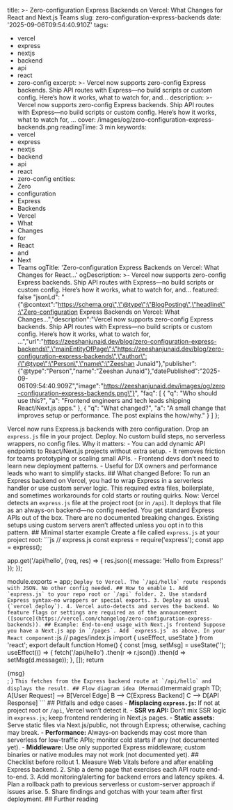 title: >-
  Zero-configuration Express Backends on Vercel: What Changes for React and
  Next.js Teams
slug: zero-configuration-express-backends
date: '2025-09-06T09:54:40.910Z'
tags:
  - vercel
  - express
  - nextjs
  - backend
  - api
  - react
  - zero-config
excerpt: >-
  Vercel now supports zero-config Express backends. Ship API routes with
  Express—no build scripts or custom config. Here’s how it works, what to watch
  for, and...
description: >-
  Vercel now supports zero-config Express backends. Ship API routes with
  Express—no build scripts or custom config. Here’s how it works, what to watch
  for, …
cover: /images/og/zero-configuration-express-backends.png
readingTime: 3 min
keywords:
  - vercel
  - express
  - nextjs
  - backend
  - api
  - react
  - zero-config
entities:
  - Zero
  - configuration
  - Express
  - Backends
  - Vercel
  - What
  - Changes
  - for
  - React
  - and
  - Next
  - Teams
ogTitle: 'Zero-configuration Express Backends on Vercel: What Changes for React…'
ogDescription: >-
  Vercel now supports zero-config Express backends. Ship API routes with
  Express—no build scripts or custom config. Here’s how it works, what to watch
  for, and...
featured: false
  "jsonLd": "{\"@context\":\"https://schema.org\",\"@type\":\"BlogPosting\",\"headline\":\"Zero-configuration Express Backends on Vercel: What Changes…\",\"description\":\"Vercel now supports zero-config Express backends. Ship API routes with Express—no build scripts or custom config. Here’s how it works, what to watch for, …\",\"url\":\"https://zeeshanjunaid.dev/blog/zero-configuration-express-backends\",\"mainEntityOfPage\":\"https://zeeshanjunaid.dev/blog/zero-configuration-express-backends\",\"author\":{\"@type\":\"Person\",\"name\":\"Zeeshan Junaid\"},\"publisher\":{\"@type\":\"Person\",\"name\":\"Zeeshan Junaid\"},\"datePublished\":\"2025-09-06T09:54:40.909Z\",\"image\":\"https://zeeshanjunaid.dev/images/og/zero-configuration-express-backends.png\"}",
  "faq": [
    {
      "q": "Who should use this?",
      "a": "Frontend engineers and tech leads shipping React/Next.js apps."
    },
    {
      "q": "What changed?",
      "a": "A small change that improves setup or performance. The post explains the how/why."
    }
  ]
};

Vercel now runs Express.js backends with zero configuration. Drop an `express.js` file in your project. Deploy. No custom build steps, no serverless wrappers, no config files. Why it matters: - You can add dynamic API endpoints to React/Next.js projects without extra setup. - It removes friction for teams prototyping or scaling small APIs. - Frontend devs don’t need to learn new deployment patterns. - Useful for DX owners and performance leads who want to simplify stacks. ## What changed Before: To run an Express backend on Vercel, you had to wrap Express in a serverless handler or use custom server logic. This required extra files, boilerplate, and sometimes workarounds for cold starts or routing quirks. Now: Vercel detects an `express.js` file at the project root (or in `/api`). It deploys that file as an always-on backend—no config needed. You get standard Express APIs out of the box. There are no documented breaking changes. Existing setups using custom servers aren’t affected unless you opt in to this pattern. ## Minimal starter example Create a file called `express.js` at your project root: ```js
// express.js
const express = require('express');
const app = express();

app.get('/api/hello', (req, res) => {
  res.json({ message: 'Hello from Express!' });
});

module.exports = app;
``` Deploy to Vercel. The `/api/hello` route responds with JSON. No other config needed. ## How to enable 1. Add `express.js` to your repo root or `/api` folder. 2. Use standard Express syntax—no wrappers or special exports. 3. Deploy as usual (`vercel deploy`). 4. Vercel auto-detects and serves the backend. No feature flags or settings are required as of the announcement ([source](https://vercel.com/changelog/zero-configuration-express-backends)). ## Example: End-to-end usage with Next.js frontend Suppose you have a Next.js app in `/pages`. Add `express.js` as above. In your React component: ```js
// pages/index.js
import { useEffect, useState } from 'react';
export default function Home() {
  const [msg, setMsg] = useState('');
  useEffect(() => {
    fetch('/api/hello')
      .then(r => r.json())
      .then(d => setMsg(d.message));
  }, []);
  return <div>{msg}</div>;
}
``` This fetches from the Express backend route at `/api/hello` and displays the result. ## Flow diagram idea (Mermaid) ```mermaid
graph TD;
  A[User Request] --> B[Vercel Edge]
  B --> C[Express Backend]
  C --> D[API Response]
``` ## Pitfalls and edge cases - **Misplacing `express.js`:** If not at project root or `/api`, Vercel won’t detect it. - **SSR vs API:** Don’t mix SSR logic in `express.js`; keep frontend rendering in Next.js pages. - **Static assets:** Serve static files via Next.js/public, not through Express; otherwise, caching may break. - **Performance:** Always-on backends may cost more than serverless for low-traffic APIs; monitor cold starts if any (not documented yet). - **Middleware:** Use only supported Express middleware; custom binaries or native modules may not work (not documented yet). ## Checklist before rollout 1. Measure Web Vitals before and after enabling Express backend. 2. Ship a demo page that exercises each API route end-to-end. 3. Add monitoring/alerting for backend errors and latency spikes. 4. Plan a rollback path to previous serverless or custom-server approach if issues arise. 5. Share findings and gotchas with your team after first deployment. ## Further reading
